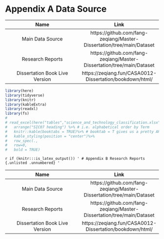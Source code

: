 
```{=latex}
\addcontentsline{toc}{chapter}{Bibliography}
\printbibliography
```
# Appendix A Data Source {.unlisted .unnumbered}

```{=latex}
\addtocontents{toc}{\protect\setcounter{tocdepth}{0}}
```

|Name | Link|
|:--:|:--:|
|Main Data Source| https://github.com/fang-zeqiang/Master-Dissertation/tree/main/Dataset|
|Research Reports|https://github.com/fang-zeqiang/Master-Dissertation/tree/main/Dataset|
|Dissertation Book Live Version| https://zeqiang.fun/CASA0012-Dissertation/bookdown/html/|

<!-- ## Science and Technology Classification {.unlisted .unnumbered} -->

```r
library(here)
library(tidyverse)
library(knitr)
library(kableExtra)
library(readxl)
library(fs)
# 
# read_excel(here("tables","science_and_technology_classification.xlsx"))%>%
#   arrange("SIC07 heading") %>% # i.e. alphabetical order by Term
#   knitr::kable(booktabs = TRUE)%>% # booktab = T gives us a pretty APA-ish table
#   kable_styling(position = "center")%>%
#   row_spec(.,
#   row=0,
#   bold = TRUE)

```

`r if (knitr:::is_latex_output()) '
# Appendix B Research Reports {.unlisted .unnumbered}
'`

|Name | Link|
|:--:|:--:|
|Main Data Source| https://github.com/fang-zeqiang/Master-Dissertation/tree/main/Dataset|
|Research Reports|https://github.com/fang-zeqiang/Master-Dissertation/tree/main/Dataset|
|Dissertation Book Live Version| https://zeqiang.fun/CASA0012-Dissertation/bookdown/html/|

```{=latex}
\addtocontents{toc}{\protect\setcounter{tocdepth}{3}}
\enddocument
```